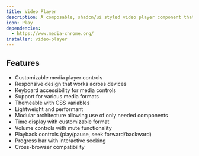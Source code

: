 ```yaml
---
title: Video Player
description: A composable, shadcn/ui styled video player component that uses the media-chrome library.
icon: Play
dependencies:
  - https://www.media-chrome.org/
installer: video-player
---
```


## Features

- Customizable media player controls
- Responsive design that works across devices
- Keyboard accessibility for media controls
- Support for various media formats
- Themeable with CSS variables
- Lightweight and performant
- Modular architecture allowing use of only needed components
- Time display with customizable format
- Volume controls with mute functionality
- Playback controls (play/pause, seek forward/backward)
- Progress bar with interactive seeking
- Cross-browser compatibility
